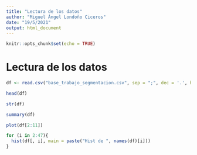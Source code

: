 ```yaml
---
title: "Lectura de los datos"
author: "Miguel Ángel Londoño Ciceros"
date: "19/5/2021"
output: html_document
---
```


```r
knitr::opts_chunk$set(echo = TRUE)
```

# Lectura de los datos


```r

df <- read.csv("base_trabajo_segmentacion.csv", sep = ";", dec = '.', header = T)

head(df)

```

```r
str(df)
```
```r
summary(df)
```

```r
plot(df[2:11])
```
```r
for (i in 2:47){
  hist(df[, i], main = paste("Hist de ", names(df)[i]))
}

```

